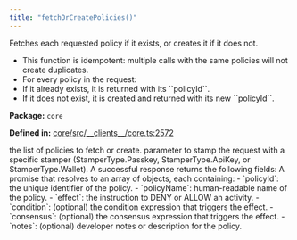 ```yaml
---
title: "fetchOrCreatePolicies()"
---
```



<H3Bordered text="Overview" />

Fetches each requested policy if it exists, or creates it if it does not.

<ul>
  <li>This function is idempotent: multiple calls with the same policies will not create duplicates.</li>
  <li>For every policy in the request:</li>
  <li>If it already exists, it is returned with its ``policyId``.</li>
  <li>If it does not exist, it is created and returned with its new ``policyId``.</li>
</ul>

<p><strong>Package:</strong> <code>core</code></p>

<p><strong>Defined in:</strong> <a href="https://github.com/tkhq/sdk/blob/main/packages/core/src/__clients__/core.ts#L2572">core/src/__clients__/core.ts:2572</a></p>

<H3Bordered text="Parameters" />

<ParamField body="params" type='FetchOrCreatePoliciesParams' required={true} >
  <Expandable title="params details">
    <NestedParam parentKey="params" childKey="policies" type='v1CreatePolicyIntentV3[]' required={true}>
the list of policies to fetch or create.
</NestedParam>
    <NestedParam parentKey="params" childKey="stampWith" type='StamperType' required={false}>
parameter to stamp the request with a specific stamper (StamperType.Passkey, StamperType.ApiKey, or StamperType.Wallet).
</NestedParam>
  </Expandable>
</ParamField>

<H3Bordered text="Response" />
A successful response returns the following fields:

<ResponseField name="returns" type="FetchOrCreatePoliciesResult" required={true} >
  A promise that resolves to an array of objects, each containing:
         - `policyId`: the unique identifier of the policy.
         - `policyName`: human-readable name of the policy.
         - `effect`: the instruction to DENY or ALLOW an activity.
         - `condition`: (optional) the condition expression that triggers the effect.
         - `consensus`: (optional) the consensus expression that triggers the effect.
         - `notes`: (optional) developer notes or description for the policy.
</ResponseField>
